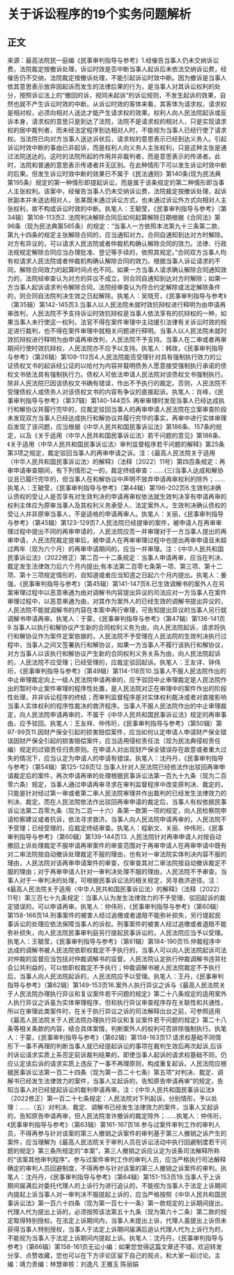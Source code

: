 # 关于诉讼程序的19个实务问题解析
## 正文
来源：最高法院民一庭编《民事审判指导与参考》1.经催告当事人仍未交纳诉讼费，法院裁定按撤诉处理，诉讼时效是否中断当事人起诉后未依法交纳诉讼费，经催告仍不交纳，法院裁定按撤诉处理，不能引起诉讼时效中断。因为撤诉是当事人依其意思表示放弃因起诉而发生的法律后果的行为，是当事人对其诉讼权利的处分，按照诉讼法上的“撤回的诉，视同未起诉”的诉讼规则，不发生起诉的效果，自然也就不产生诉讼时效的中断。从诉讼时效的客体来看，其客体为请求权。请求权是相对权，必须向相对人送达才能产生请求权的效果。权利人向人民法院起诉或反诉本身，请求权的意思只是到达了法院，法院不是请求权的相对人，只是实现请求权的居中裁判者，而未经法定程序到达相对人时，不能视为当事人已经行使了请求权。当法院已向对方当事人送达诉状后，请求权的意思表示已经到达义务人。引起诉讼时效中断的事由已非起诉，而是权利人向义务人主张权利，只是这种主张是通过法院送达的。这时的法院所起的作用并非裁判者，而是意思表示的传递者。此时，法院和普通的意思表示传递者并无区别。在此种情形下可以发生诉讼时效中断的后果。但发生诉讼时效中断的效果已不属于《民法通则》第140条(现为民法典第195条）规定的第一种情形即提起诉讼，而是属于该条规定的第二种情形即当事人主张权利。该案中，经催告当事人仍未交纳诉讼费，法院裁定按撤诉处理，起诉状副本并未送达相对人，张某既未通过诉讼方式，也未通过诉讼外方式向相对人主张权利，故不构成诉讼时效的中断。执笔人：王毓莹，《民事审判指导与参考》（第34辑）第108-113页2. 法院判决解除合同后如何起算解除日期根据《合同法》第96条（现为民法典第565条）的规定：“当事人一方依照本法第九十三条第二款、第九十四条的规定主张解除合同的，应当通知对方。合同自通知到达对方时解除。对方有异议的，可以请求人民法院或者仲裁机构确认解除合同的效力。法律、行政法规规定解除合同应当办理批准、登记等手续的，依照其规定。”合同双方当事人均有权请求人民法院或者仲裁机构确认解除合同的效力。根据当事人诉讼请求的不同，解除合同效力的起算时间点也不同。如果一方当事人请求确认解除合同通知效力的，法院经审查认为对方的异议不成立，则合同自通知到达对方时解除；如果一方当事人起诉请求判令解除合同，法院经审查认为符合约定解除或法定解除条件的，则合同自法院判决生效之日起解除。执笔人：吴晓芳，《民事审判指导与参考》（第35辑）第142-145页3.当事人以人民法院未就时效抗辩权进行释明为由申请再审改判，人民法院不予支持诉讼时效抗辩权是当事人依法享有的抗辩权的一种，如果当事人未行使这一权利，法官不得在案件审理中主动援引法律有关诉讼时效的规定进行裁判，也不得在案件审理中就相关问题进行释明。当事人以人民法院未就时效抗辩权进行释明为由申请再审改判，人民法院不予支持。当事人在二审或者再审期间行使时效抗辩权，人民法院亦不应予以支持。执笔人：韩玫，《民事审判指导与参考》（第26辑）第109-113页4.人民法院能否受理针对具有强制执行效力的公证债权文书的起诉经公证的以给付为内容并载明债务人愿意接受强制执行承诺的债权文书依法具有强制执行力。债权人可依法申请人民法院对该债权文书强制执行。除非人民法院已因该债权文书确有错误，作出不予执行的裁定。否则，人民法院不受理债权人或债务人对该债权文书的内容有争议的直接起诉。执笔人：肖峰，《民事审判指导与参考》（第37辑）第140-144页5. 再审审理时发现当事人已经达成执行和解协议并履行完毕的，应裁定驳回当事人的再审申请人民法院在立案审查阶段未发现双方当事人已经达成执行和解协议并履行完毕的事实，再审中进行实体审理后发现了该问题，应当根据《中华人民共和国民事诉讼法》第186条、157条的规定，以及《关于适用〈中华人民共和国民事诉讼法〉若干问题的意见》第186条、《关于适用〈中华人民共和国民事诉讼法〉审判监督程序若干问题的解释》第25条第3项之规定，裁定驳回当事人的再审申请之诉。注：《最高人民法院关于适用〈中华人民共和国民事诉讼法〉的解释》（法释〔2022〕11号）第四百条规定：再审申请审查期间，有下列情形之一的，裁定终结审查：……(三)当事人达成和解协议且已履行完毕的，但当事人在和解协议中声明不放弃申请再审权利的除外；……执笔人：王毓莹，《民事审判指导与参考》（第44辑）第196-202页6.生效判决确认债权的受让人是否享有对生效判决的申请再审权依法就生效判决享有申请再审的权利主体应为原审当事人及其权利义务承受人、法定案外人。生效判决确认债权的受让人并非原审当事人，不是适格的申请再审人。执笔人：关丽，《民事审判指导与参考》（第45辑）第123-129页7.人民法院已经提审的案件，被申请人在再审审理过程中提出不同的再审申请的，人民法院应否一并审理对于一方当事人提出的再审申请，人民法院裁定提审后，被申请人在再审审理过程中也提出再审申请且未超过两年（现为六个月）的再审申请期间的，应当一并审理。注：《中华人民共和国民事诉讼法》（2022修正）第二百一十二条规定：当事人申请再审，应当在判决、裁定发生法律效力后六个月内提出;有本法第二百零七条第一项、第三项、第十二项、第十三项规定情形的，自知道或者应当知道之日起六个月内提出。执笔人：姜强，《民事审判指导与参考》（第45辑）第141-147页8.已生效调解书的案外人在另案审理过程中以恶意串通为由对调解书内容提出异议的司法应对一方当事人在案件审理过程中，以恶意串通为由，对其作为案外人的已经生效的调解书提出异议的，人民法院不能就调解书的内容在本案中再行审理，可告知提出异议的当事人另行就调解书申请再审。执笔人：于蒙，《民事审判指导与参考》（第47辑）第136-141页9.当事人以执行和解协议产生新的合同权利义务为由，向人民法院起诉，请求将执行和解协议作为案件定案依据的，人民法院不予受理在人民法院的生效判决执行过程中，当事人之间又签署执行和解协议，如果一方当事人不履行该执行和解协议，对方当事人以该执行和解协议产生新的合同权利义务关系为由，向人民法院起诉的，人民法院不应受理；已经受理的，应裁定驳回起诉。执笔人：王友详、钟伟珩，《民事审判指导与参考》（第49辑）第114-118页10.当事人不服人民法院作出的中止审理裁定向上一级人民法院申请再审的，应予驳回中止审理裁定是人民法院作出的暂时中止案件审理的程序性处置，是人民法院对正在审理中的案件作出的阶段性处理，并非诉讼程序的终结；而审判监督程序是对实体权利裁决或者对直接影响当事人实体权利的程序性裁决的救济程序。当事人不服人民法院作出的中止审理裁定，向人民法院申请再审的，不属于《中华人民共和国民事诉讼法》规定的再审事由，应予驳回。执笔人：王友祥、仲伟珩，《民事审判指导与参考》（第50辑）第97-99页11.因财产保全引起的损害赔偿案件，应当如何认定申请人申请财产保全错误因财产保全引起的损害赔偿案件，应当适用侵权责任法（现为民法典侵权责任编）规定的过错责任归责原则。在申请人对出现财产保全错误存在故意或者重大过失的情况下，应当认定为申请人的申请有错误。执笔人：沈丹丹，《民事审判指导与参考》（第54辑）第125-128页12.当事人针对人民法院已经依法作出驳回再审申请裁定后的案件，再次申请再审的处理根据民事诉讼法第一百九十九条（现为二百零六条）规定，当事人通过申请再审寻求在审判监督程序中改变原判决、裁定的，只能是针对经过第一审或者第二审人民法院审理并作出裁判的已经发生法律效力的判决、裁定。而在人民法院依法作出驳回再审申请的裁定后，当事人有权依据民事诉讼法第二百零九条（现为二百一十六）条第一款第一项的规定，向人民检察院申请检察建议或者抗诉，依法寻求救济。当事人向人民法院申请再审的，人民法院不予受理；已经受理的，应裁定终结审查。执笔人：程新文、关丽、仲伟珩，《民事审判指导与参考》（第60辑）第139-144页13. 人民法院针对再审申请人对按自动撤回上诉处理裁定不服申请再审案件的审查范围对于再审申请人在再审申请中既有对二审法院按自动撤诉处理裁定不服的理由，也有对一审法院实体判决内容不服的理由，人民法院对该再审申请案件的审查，仅审查其对二审法院按自动撤诉裁定不服的理由；对于再审申请人针对一审判决处理不服的理由，人民法院不予审查。当事人对于一审判决的处理，可根据民事诉讼法的相关规定，另寻救济途径。注：《最高人民法院关于适用〈中华人民共和国民事诉讼法〉的解释》（法释〔2022〕11号）第三百七十九条规定：当事人认为发生法律效力的不予受理、驳回起诉的裁定错误的，可以申请再审。执笔人：仲伟珩，《民事审判指导与参考》（第60辑）第158-166页14.刑事案件的被害人经过追缴或者退赔不能弥补损失，另行提起民事诉讼的处理应依法保障当事人的诉权。刑事案件的被害人经过追缴或者退赔不能弥补损失，向人民法院民事审判庭另行提起民事诉讼的，人民法院应当予以受理。执笔人：王毓莹，《民事审判指导与参考》（第61辑）第184-190页15.仲裁程序中达成的调解书被人民法院依职权裁定不予执行的，当事人可以向人民法院起诉司法对仲裁的监督应当包括对仲裁调解书的监督。人民法院认定执行仲裁调解书违背社会公共利益的，可以依职权裁定不予执行；仲裁调解书被人民法院裁定不予执行后，当事人向人民法院起诉的，人民法院应予以受理。执笔人：王丹，《民事审判指导与参考》（第62辑）第149-153页16.案外人执行异议之诉与《最高人民法院关于人民法院办理执行异议和复议案件若干问题的规定》第二十八条规定的适用案外人执行异议之诉虽为实体审理程序，但和执行异议审查程序存在关联性和共通性，所以在审理此类案件时，在关于执行异议之诉的司法解释出台之前，可参照适用《最高人民法院关于人民法院办理执行异议和复议案件若干问题的规定》第二十八条等相关条款的内容，结合具体案情，判断案外人的权利可否排除强制执行。执笔人：于蒙，《民事审判指导与参考》（第62辑）第158-163页17.请求权基础不同情形下一事不再理的判断当事人就已经提起诉讼的事项在裁判生效后再次起诉,后诉的诉讼请求实质上系否定前诉裁判结果的，即使当事人起诉的请求权基础不同，仍应认定该后诉的请求实质上违反了一事不再理原则，构成重复起诉。人民法院应根据民事诉讼法第一百二十四条（现为第一百二十七条）第五项“对判决、裁定、调解书已经发生法律效力的案件，当事人又起诉的，告知原告申请再审”的规定，告知当事人对已经提起诉讼的裁判申请再审。注：《中华人民共和国民事诉讼法》（2022修正）第一百二十七条规定：人民法院对下列起诉，分别情形，予以处理：……（五）对判决、裁定、调解书已经发生法律效力的案件，当事人又起诉的，告知原告申请再审，但人民法院准许撤诉的裁定除外；……执笔人：仲伟珩，《民事审判指导与参考》（第63辑）第161-167页18.参与过案件审判工作的审判人员，不得再参与针对该案的第三人撤销之诉案件的审判基于第三人撤销之诉产生的案件，应当理解为《最高人民法院关于审判人员在诉讼活动中执行回避制度若干问题的规定》第三条所规定的“本案”，第三人撤销之诉应认定为该条司法解释所称的“该案其他审判程序”。参与过案件审判工作的审判人员，应当严格执行司法解释确定的审判人员回避制度，不得再参与针对该案的第三人撤销之诉案件的审判。执笔人：沈丹丹，《民事审判指导与参考》（第64辑）第151-153页19.当事人于上诉期间届满后对委托代理人的上诉行为进行追认的，不能视为当事人于法定上诉期间内提起上诉当事人对一审判决不服提起上诉的，应当严格按照《中华人民共和国民事诉讼法》第一百六十四条（现为第一百七十一条）第一款规定的上诉期间提出，代理人代为提出上诉的，必须按照该法第五十九条（现为第六十二条）第二款的规定取得特别授权。在法定上诉期间内，当事人未提出上诉，代理人虽提出上诉但未获得当事人特别授权，当事人于法定上诉期间届满后追认代理人代为上诉行为的，不能视为当事人于法定上诉期间内提起上诉。执笔人：沈丹丹，《民事审判指导与参考》（第66辑）第158-161页无讼小编：如果您觉得这篇文章还不错，欢迎转发分享、点赞收藏，您也可以在下方评论区留下自己的观点，和大家一起讨论。主编：靖力责编：林慧审核：刘逸凡 王雅玉 陈丽娟